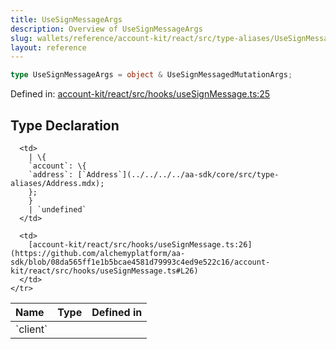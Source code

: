 ```yaml
---
title: UseSignMessageArgs
description: Overview of UseSignMessageArgs
slug: wallets/reference/account-kit/react/src/type-aliases/UseSignMessageArgs
layout: reference
---
```


```ts
type UseSignMessageArgs = object & UseSignMessagedMutationArgs;
```

Defined in: [account-kit/react/src/hooks/useSignMessage.ts:25](https://github.com/alchemyplatform/aa-sdk/blob/08da565ff1e1b5bcae4581d79993c4ed9e522c16/account-kit/react/src/hooks/useSignMessage.ts#L25)

## Type Declaration

<table>
  <thead>
    <tr>
      <th align="left">Name</th>
      <th align="left">Type</th>
      <th align="left">Defined in</th>
    </tr>
  </thead>

  <tbody>
    <tr>
      <td>
        `client`
      </td>

      <td>
        | \{
        `account`: \{
        `address`: [`Address`](../../../../aa-sdk/core/src/type-aliases/Address.mdx);
        };
        }
        | `undefined`
      </td>

      <td>
        [account-kit/react/src/hooks/useSignMessage.ts:26](https://github.com/alchemyplatform/aa-sdk/blob/08da565ff1e1b5bcae4581d79993c4ed9e522c16/account-kit/react/src/hooks/useSignMessage.ts#L26)
      </td>
    </tr>

  </tbody>
</table>

